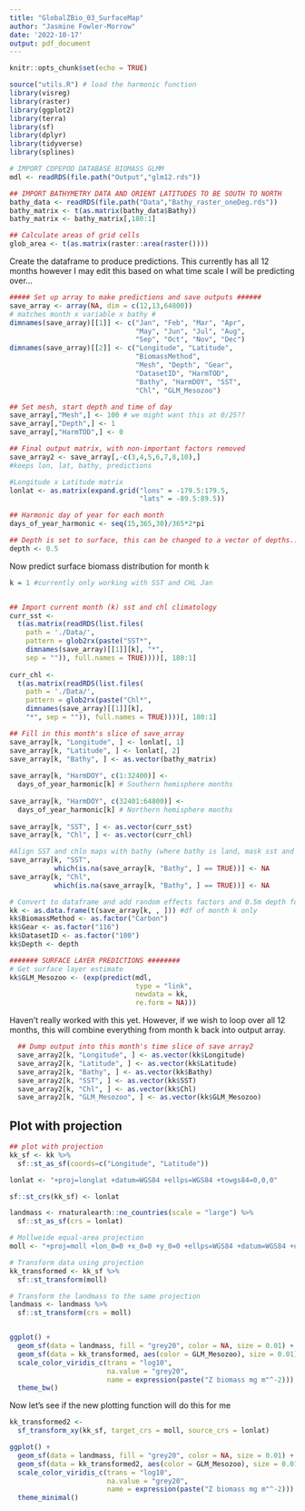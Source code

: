 ```yaml
---
title: "GlobalZBio_03_SurfaceMap"
author: "Jasmine Fowler-Morrow"
date: '2022-10-17'
output: pdf_document
---
```


```r
knitr::opts_chunk$set(echo = TRUE)
```



```r
source("utils.R") # load the harmonic function
library(visreg)
library(raster)
library(ggplot2)
library(terra)
library(sf)
library(dplyr)
library(tidyverse)
library(splines)

# IMPORT COPEPOD DATABASE BIOMASS GLMM
mdl <- readRDS(file.path("Output","glm12.rds"))
```



```r
## IMPORT BATHYMETRY DATA AND ORIENT LATITUDES TO BE SOUTH TO NORTH
bathy_data <- readRDS(file.path("Data","Bathy_raster_oneDeg.rds"))
bathy_matrix <- t(as.matrix(bathy_data$Bathy))
bathy_matrix <- bathy_matrix[,180:1]

## Calculate areas of grid cells
glob_area <- t(as.matrix(raster::area(raster())))
```


Create the dataframe to produce predictions. This currently has all 12 months however I may edit this based on what time scale I will be predicting over...

```r
##### Set up array to make predictions and save outputs ######
save_array <- array(NA, dim = c(12,13,64800)) 
# matches month x variable x bathy #
dimnames(save_array)[[1]] <- c("Jan", "Feb", "Mar", "Apr", 
                               "May", "Jun", "Jul", "Aug", 
                               "Sep", "Oct", "Nov", "Dec")
dimnames(save_array)[[2]] <- c("Longitude", "Latitude", 
                               "BiomassMethod", 
                               "Mesh", "Depth", "Gear", 
                               "DatasetID", "HarmTOD", 
                               "Bathy", "HarmDOY", "SST", 
                               "Chl", "GLM_Mesozoo")

## Set mesh, start depth and time of day
save_array[,"Mesh",] <- 100 # we might want this at 0/25??
save_array[,"Depth",] <- 1
save_array[,"HarmTOD",] <- 0

## Final output matrix, with non-important factors removed
save_array2 <- save_array[,-c(3,4,5,6,7,8,10),] 
#keeps lon, lat, bathy, predictions

#Longitude x Latitude matrix
lonlat <- as.matrix(expand.grid("lons" = -179.5:179.5, 
                                "lats" = -89.5:89.5))

## Harmonic day of year for each month
days_of_year_harmonic <- seq(15,365,30)/365*2*pi

## Depth is set to surface, this can be changed to a vector of depths...
depth <- 0.5
```

Now predict surface biomass distribution for month k 

```r
k = 1 #currently only working with SST and CHL Jan


## Import current month (k) sst and chl climatology
curr_sst <- 
  t(as.matrix(readRDS(list.files(
    path = './Data/',
    pattern = glob2rx(paste("SST*", 
    dimnames(save_array)[[1]][k], "*", 
    sep = "")), full.names = TRUE))))[, 180:1]
  
curr_chl <- 
  t(as.matrix(readRDS(list.files(
    path = './Data/',
    pattern = glob2rx(paste("Chl*", 
    dimnames(save_array)[[1]][k], 
    "*", sep = "")), full.names = TRUE))))[, 180:1]

## Fill in this month's slice of save_array
save_array[k, "Longitude", ] <- lonlat[, 1]
save_array[k, "Latitude", ] <- lonlat[, 2]
save_array[k, "Bathy", ] <- as.vector(bathy_matrix)
  
save_array[k, "HarmDOY", c(1:32400)] <-
  days_of_year_harmonic[k] # Southern hemisphere months
  
save_array[k, "HarmDOY", c(32401:64800)] <-
  days_of_year_harmonic[k] # Northern hemisphere months
  
save_array[k, "SST", ] <- as.vector(curr_sst)
save_array[k, "Chl", ] <- as.vector(curr_chl)

#Align SST and chlo maps with bathy (where bathy is land, mask sst and chlo)
save_array[k, "SST", 
           which(is.na(save_array[k, "Bathy", ] == TRUE))] <- NA
save_array[k, "Chl", 
           which(is.na(save_array[k, "Bathy", ] == TRUE))] <- NA
```

```r
# Convert to dataframe and add random effects factors and 0.5m depth for glmm prediction
kk <- as.data.frame(t(save_array[k, , ])) #df of month k only 
kk$BiomassMethod <- as.factor("Carbon")
kk$Gear <- as.factor("116")
kk$DatasetID <- as.factor("100")
kk$Depth <- depth

####### SURFACE LAYER PREDICTIONS ########
# Get surface layer estimate
kk$GLM_Mesozoo <- (exp(predict(mdl,
                               type = "link",
                               newdata = kk,
                               re.form = NA))) 
```

Haven't really worked with this yet. However, if we wish to loop over all 12 months, this will combine everything from month k back into output array.

```r
  ## Dump output into this month's time slice of save array2
  save_array2[k, "Longitude", ] <- as.vector(kk$Longitude)
  save_array2[k, "Latitude", ] <- as.vector(kk$Latitude)
  save_array2[k, "Bathy", ] <- as.vector(kk$Bathy)
  save_array2[k, "SST", ] <- as.vector(kk$SST)
  save_array2[k, "Chl", ] <- as.vector(kk$Chl)
  save_array2[k, "GLM_Mesozoo", ] <- as.vector(kk$GLM_Mesozoo)
```


## Plot with projection 
```r
## plot with projection 
kk_sf <- kk %>%
  sf::st_as_sf(coords=c("Longitude", "Latitude"))

lonlat <- "+proj=longlat +datum=WGS84 +ellps=WGS84 +towgs84=0,0,0"

sf::st_crs(kk_sf) <- lonlat

landmass <- rnaturalearth::ne_countries(scale = "large") %>% 
  sf::st_as_sf(crs = lonlat)

# Mollweide equal-area projection
moll <- "+proj=moll +lon_0=0 +x_0=0 +y_0=0 +ellps=WGS84 +datum=WGS84 +units=m no_defs" 

# Transform data using projection
kk_transformed <- kk_sf %>%
  sf::st_transform(moll)

# Transform the landmass to the same projection
landmass <- landmass %>% 
  sf::st_transform(crs = moll)


ggplot() + 
  geom_sf(data = landmass, fill = "grey20", color = NA, size = 0.01) +
  geom_sf(data = kk_transformed, aes(color = GLM_Mesozoo), size = 0.01) +
  scale_color_viridis_c(trans = "log10",
                        na.value = "grey20",
                        name = expression(paste("Z biomass mg m"^-2))) +
  theme_bw() 
```
Now let's see if the new plotting function will do this for me

```r

kk_transformed2 <- 
  sf_transform_xy(kk_sf, target_crs = moll, source_crs = lonlat)

ggplot() + 
  geom_sf(data = landmass, fill = "grey20", color = NA, size = 0.01) +
  geom_sf(data = kk_transformed2, aes(color = GLM_Mesozoo), size = 0.01) +
  scale_color_viridis_c(trans = "log10",
                        na.value = "grey20",
                        name = expression(paste("Z biomass mg m"^-2))) +
  theme_minimal()

```

